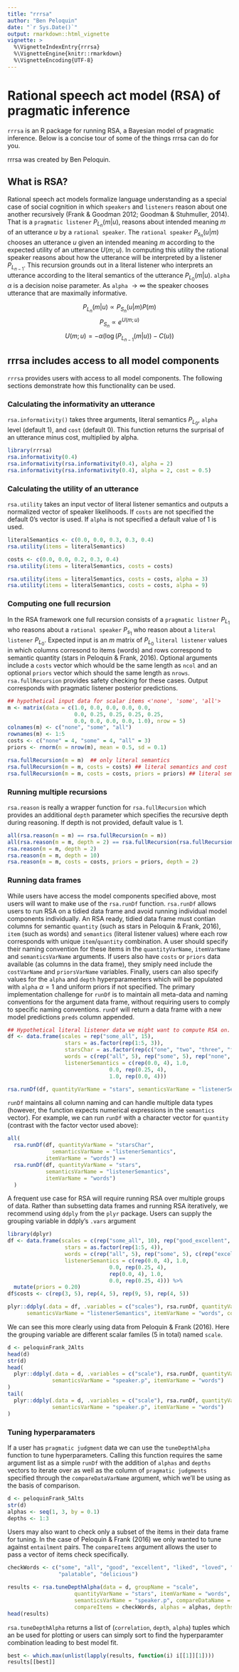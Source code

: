 ```yaml
---
title: "rrrsa"
author: "Ben Peloquin"
date: "`r Sys.Date()`"
output: rmarkdown::html_vignette
vignette: >
  %\VignetteIndexEntry{rrrsa}
  %\VignetteEngine{knitr::rmarkdown}
  %\VignetteEncoding{UTF-8}
---
```


# Rational speech act model (RSA) of pragmatic inference

`rrrsa` is an R package for running RSA, a Bayesian model of pragmatic inference. Below is a concise tour of some of the things rrrsa can do for you. 

rrrsa was created by Ben Peloquin.

## What is RSA?

Rational speech act models formalize language understanding as a special case of social cognition in which `speakers` and `listeners` reason about one another recursively (Frank \& Goodman 2012; Goodman \& Stuhmuller, 2014). That is a `pragmatic listener` $P_{L_n}(m|u)$, reasons about intended meaning $m$ of an utterance $u$ by a `rational speaker`. The `rational speaker` $P_{s_n}(u|m)$ chooses an utterance $u$ given an intended meaning $m$ according to the expected utility of an utterance $U(m;u)$. In computing this utility the rational speaker reasons about how the utterance will be interpreted by a listener $P_{L_{n-1}}$. This recursion grounds out in a literal listener who interprets an utterance according to the literal semantics of the utterance $P_{L_0}(m|u)$. `alpha` $\alpha$ is a decision noise parameter. As `alpha` $\rightarrow \infty$ the speaker chooses utterance that are maximally informative.

$$P_{L_n}(m|u) \propto P_{S_n}(u|m)P(m)$$
$$P_{S_n} \propto e^{U(m;u)}$$
$$U(m;u) = -\alpha(\log(P_{L_{n-1}}(m|u)) - C(u))$$

## rrrsa includes access to all model components

`rrrsa` provides users with access to all model components. The following sections demonstrate how this functionality can be used.

### Calculating the informativity an utterance

`rsa.informativity()` takes three arguments, literal semantics $P_{L_0}$, `alpha` level (default 1), and `cost` (default 0). This function returns the surprisal of an utterance minus cost, multiplied by alpha.

```r
library(rrrsa)
rsa.informativity(0.4)
rsa.informativity(rsa.informativity(0.4), alpha = 2)
rsa.informativity(rsa.informativity(0.4), alpha = 2, cost = 0.5)
```

### Calculating the utility of an utterance

`rsa.utility` takes an input vector of literal listener semantics and outputs a normalized vector of speaker likelihoods. If `costs` are not specified the default 0's vector is used. If `alpha` is not specified a default value of $1$ is used.
```r
literalSemantics <- c(0.0, 0.0, 0.3, 0.3, 0.4)
rsa.utility(items = literalSemantics)

costs <- c(0.0, 0.0, 0.2, 0.3, 0.4)
rsa.utility(items = literalSemantics, costs = costs)

rsa.utility(items = literalSemantics, costs = costs, alpha = 3)
rsa.utility(items = literalSemantics, costs = costs, alpha = 9)
```

### Computing one full recursion

In the RSA framework one full recursion consists of a `pragmatic listner` $P_{L_1}$ who reasons about a `rational speaker` $P_{s_1}$ who reason about a `literal listener` $P_{L_0}$. Expected input is an $m$ matrix of  $P_{L_0}$ `literal listener` values in which columns corresond to items (words) and rows correspond to semantic quantity (stars in Peloquin & Frank, 2016). Optional arguments include a `costs` vector which whould be the same length as `ncol` and an optional `priors` vector which should the same length as `nrows`. `rsa.fullRecursion` provides safety checking for these cases. Output corresponds with pragmatic listener posterior predictions.
```r
## hypothetical input data for scalar items <'none', 'some', 'all'>
m <- matrix(data = c(1.0, 0.0, 0.0, 0.0, 0.0,
                     0.0, 0.25, 0.25, 0.25, 0.25,
                     0.0, 0.0, 0.0, 0.0, 1.0), nrow = 5)
colnames(m) <- c("none", "some", "all")
rownames(m) <- 1:5
costs <- c("none" = 4, "some" = 4, "all" = 3)
priors <- rnorm(n = nrow(m), mean = 0.5, sd = 0.1)

rsa.fullRecursion(m = m)  ## only literal semantics
rsa.fullRecursion(m = m, costs = costs) ## literal semantics and cost
rsa.fullRecursion(m = m, costs = costs, priors = priors) ## literal semantics, costs, priors
```

### Running multiple recursions

`rsa.reason` is really a wrapper function for `rsa.fullRecursion` which provides an additional `depth` parameter which specifies the recursive depth during reasoning. If depth is not provided, default value is $1$.
```r
all(rsa.reason(m = m) == rsa.fullRecursion(m = m))
all(rsa.reason(m = m, depth = 2) == rsa.fullRecursion(rsa.fullRecursion(m = m)))
rsa.reason(m = m, depth = 2)
rsa.reason(m = m, depth = 10)
rsa.reason(m = m, costs = costs, priors = priors, depth = 2)
```

### Running data frames

While users have access the model components specified above, most users will want to make use of the `rsa.runDf` function. `rsa.runDf` allows users to run RSA on a tidied data frame and avoid running individual model components individually. An RSA ready, tidied data frame must contian columns for semantic `quantity` (such as stars in Peloquin & Frank, 2016), `item` (such as words) and `semantics` (literal listener values) where each row corresponds with unique `item`/`quantity` combination. A user should specify their naming convention for these items in the `quantityVarName`, `itemVarName` and `semanticsVarName` arguments. If users also have `costs` or `priors` data available (as columns in the data frame), they smiply need include the `costVarName` and `priorsVarName` variables. Finally, users can also specify values for the `alpha` and `depth` hyperparamenters which will be populated with `alpha` $\alpha = 1$ and uniform priors if not specified. The primary implementation challenge for `runDf` is to maintain all meta-data and naming conventions for the argument data frame, without requiring users to comply to specific naming conventions. `runDf` will return a data frame with a new model predictions `preds` column appended.

```r
## Hypothetical literal listener data we might want to compute RSA on.
df <- data.frame(scales = rep("some_all", 15),
                  stars = as.factor(rep(1:5, 3)),
                  starsChar = as.factor(rep(c("one", "two", "three", "four", "five"), 3)),
                  words = c(rep("all", 5), rep("some", 5), rep("none", 5)),
                  listenerSemantics = c(rep(0.0, 4), 1.0,
                                0.0, rep(0.25, 4),
                                1.0, rep(0.0, 4)))

rsa.runDf(df, quantityVarName = "stars", semanticsVarName = "listenerSemantics", itemVarName = "words")
```

`runDf` maintains all column naming and can handle multiple data types (however, the function expects numerical expressions in the `semantics` vector). For example, we can run `runDf` with a character vector for `quantity` (contrast with the factor vector used above):
```r
all(
  rsa.runDf(df, quantityVarName = "starsChar",
              semanticsVarName = "listenerSemantics",
            itemVarName = "words") ==
  rsa.runDf(df, quantityVarName = "stars",
            semanticsVarName = "listenerSemantics",
            itemVarName = "words")
  )
```

A frequent use case for RSA will require running RSA over multiple groups of data. Rather than subsetting data frames and running RSA iteratively, we recommend using `ddply` from the `plyr` package. Users can supply the grouping variable in ddply's `.vars` argument
```r
library(dplyr)
df <- data.frame(scales = c(rep("some_all", 10), rep("good_excellent", 10)),
                  stars = as.factor(rep(1:5, 4)),
                  words = c(rep("all", 5), rep("some", 5), c(rep("excellent", 5), rep("good", 5))),
                  listenerSemantics = c(rep(0.0, 4), 1.0,
                                0.0, rep(0.25, 4),
                                rep(0.0, 4), 1.0,
                                0.0, rep(0.25, 4))) %>%
  mutate(priors = 0.20)
df$costs <- c(rep(3, 5), rep(4, 5), rep(9, 5), rep(4, 5))

plyr::ddply(.data = df, .variables = c("scales"), rsa.runDf, quantityVarName = "stars",
      semanticsVarName = "listenerSemantics", itemVarName = "words", costsVarName = "costs", depth = 2)
```

We can see this more clearly using data from Peloquin & Frank (2016). Here the grouping variable are different scalar familes (5 in total) named `scale`.
```r
d <- peloquinFrank_2Alts
head(d)
str(d)
head(
  plyr::ddply(.data = d, .variables = c("scale"), rsa.runDf, quantityVarName = "stars",
              semanticsVarName = "speaker.p", itemVarName = "words")
)
tail(
  plyr::ddply(.data = d, .variables = c("scale"), rsa.runDf, quantityVarName = "stars",
              semanticsVarName = "speaker.p", itemVarName = "words")
)
```

### Tuning hyperparamaters
If a user has `pragmatic judgment` data we can use the `tuneDepthAlpha` function to tune hyperparameters. Calling this function requires the same argument list as a simple `runDf` with the addition of `alphas` and `depths` vectors to iterate over as well as the column of `pragmatic judgments` specified through the `compareDataVarName` argument, which we'll be using as the basis of comparison.
```r
d <- peloquinFrank_5Alts
str(d)
alphas <- seq(1, 3, by = 0.1)
depths <- 1:3
```
Users may also want to check only a subset of the items in their data frame for tuning. In the case of Peloquin & Frank (2016) we only wanted to tune against `entailment` pairs. The `compareItems` argument allows the user to pass a vector of items check specifically.
```r
checkWords <- c("some", "all", "good", "excellent", "liked", "loved", "memorable", "unforgettable",
                "palatable", "delicious")
```

```r
results <- rsa.tuneDepthAlpha(data = d, groupName = "scale", 
                     quantityVarName = "stars", itemVarName = "words",
                     semanticsVarName = "speaker.p", compareDataName = "e11",
                     compareItems = checkWords, alphas = alphas, depths = depths)
head(results)
```
`rsa.tuneDepthAlpha` returns a list of (`correlation`, `depth`, `alpha`) tuples which an be used for plotting or users can simply sort to find the hyperparamter combination leading to best model fit.
```r
best <- which.max(unlist(lapply(results, function(i) i[[1]][1])))
results[[best]]
```
